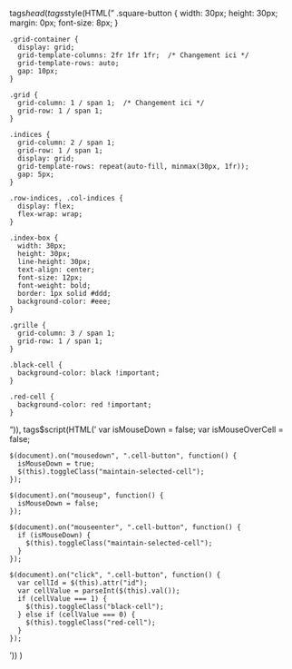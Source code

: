 tags$head(
  tags$style(HTML("
    .square-button {
      width: 30px;
      height: 30px;
      margin: 0px;
      font-size: 8px;
    }

    .grid-container {
      display: grid;
      grid-template-columns: 2fr 1fr 1fr;  /* Changement ici */
      grid-template-rows: auto;
      gap: 10px;
    }

    .grid {
      grid-column: 1 / span 1;  /* Changement ici */
      grid-row: 1 / span 1;
    }

    .indices {
      grid-column: 2 / span 1;
      grid-row: 1 / span 1;
      display: grid;
      grid-template-rows: repeat(auto-fill, minmax(30px, 1fr));
      gap: 5px;
    }

    .row-indices, .col-indices {
      display: flex;
      flex-wrap: wrap;
    }

    .index-box {
      width: 30px;
      height: 30px;
      line-height: 30px;
      text-align: center;
      font-size: 12px;
      font-weight: bold;
      border: 1px solid #ddd;
      background-color: #eee;
    }

    .grille {
      grid-column: 3 / span 1;
      grid-row: 1 / span 1;
    }

    .black-cell {
      background-color: black !important;
    }

    .red-cell {
      background-color: red !important;
    }
  ")),
  tags$script(HTML('
    var isMouseDown = false;
    var isMouseOverCell = false;

    $(document).on("mousedown", ".cell-button", function() {
      isMouseDown = true;
      $(this).toggleClass("maintain-selected-cell");
    });

    $(document).on("mouseup", function() {
      isMouseDown = false;
    });

    $(document).on("mouseenter", ".cell-button", function() {
      if (isMouseDown) {
        $(this).toggleClass("maintain-selected-cell");
      }
    });

    $(document).on("click", ".cell-button", function() {
      var cellId = $(this).attr("id");
      var cellValue = parseInt($(this).val());
      if (cellValue === 1) {
        $(this).toggleClass("black-cell");
      } else if (cellValue === 0) {
        $(this).toggleClass("red-cell");
      }
    });
  '))
)
